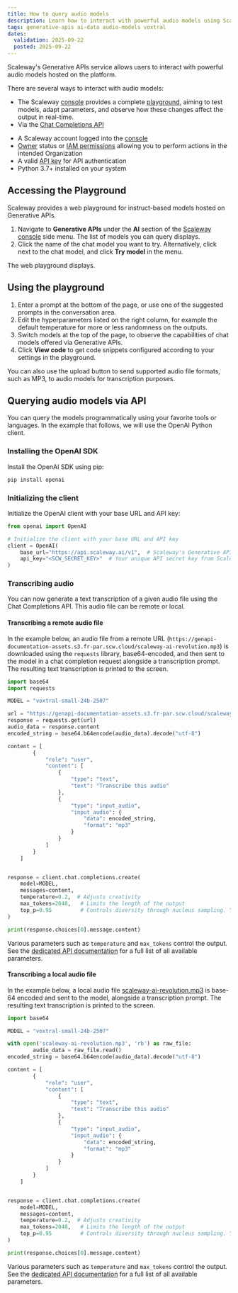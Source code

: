 ```yaml
---
title: How to query audio models
description: Learn how to interact with powerful audio models using Scaleway's Generative APIs service.
tags: generative-apis ai-data audio-models voxtral
dates:
  validation: 2025-09-22
  posted: 2025-09-22
---
```


Scaleway's Generative APIs service allows users to interact with powerful audio models hosted on the platform.

There are several ways to interact with audio models:
- The Scaleway [console](https://account.scaleway.com/?service=elements) provides a complete [playground](/generative-apis/how-to/query-language-models/#accessing-the-playground), aiming to test models, adapt parameters, and observe how these changes affect the output in real-time.
- Via the [Chat Completions API](https://www.scaleway.com/en/developers/api/generative-apis/#path-chat-completions-create-a-chat-completion)

<Requirements />

- A Scaleway account logged into the [console](https://account.scaleway.com/?service=elements)
- [Owner](/iam/concepts/#owner) status or [IAM permissions](/iam/concepts/#permission) allowing you to perform actions in the intended Organization
- A valid [API key](/iam/how-to/create-api-keys/) for API authentication
- Python 3.7+ installed on your system

## Accessing the Playground

Scaleway provides a web playground for instruct-based models hosted on Generative APIs.

1. Navigate to **Generative APIs** under the **AI** section of the [Scaleway console](https://account.scaleway.com/?service=elements) side menu. The list of models you can query displays.
2. Click the name of the chat model you want to try. Alternatively, click <Icon name="more" /> next to the chat model, and click **Try model** in the menu. 

The web playground displays.

## Using the playground

1. Enter a prompt at the bottom of the page, or use one of the suggested prompts in the conversation area.
2. Edit the hyperparameters listed on the right column, for example the default temperature for more or less randomness on the outputs. 
3. Switch models at the top of the page, to observe the capabilities of chat models offered via Generative APIs. 
4. Click **View code** to get code snippets configured according to your settings in the playground.

<Message type="tip">
You can also use the upload button to send supported audio file formats, such as MP3, to audio models for transcription purposes.
</Message> 

## Querying audio models via API

You can query the models programmatically using your favorite tools or languages.
In the example that follows, we will use the OpenAI Python client.

### Installing the OpenAI SDK

Install the OpenAI SDK using pip:

```bash
pip install openai
```

### Initializing the client

Initialize the OpenAI client with your base URL and API key:

```python
from openai import OpenAI

# Initialize the client with your base URL and API key
client = OpenAI(
    base_url="https://api.scaleway.ai/v1",  # Scaleway's Generative APIs service URL
    api_key="<SCW_SECRET_KEY>"  # Your unique API secret key from Scaleway
)
```

### Transcribing audio

You can now generate a text transcription of a given audio file using the Chat Completions API. This audio file can be remote or local.

#### Transcribing a remote audio file

In the example below, an audio file from a remote URL (`https://genapi-documentation-assets.s3.fr-par.scw.cloud/scaleway-ai-revolution.mp3`) is downloaded using the `requests` library, base64-encoded, and then sent to the model in a chat completion request alongside a transcription prompt. The resulting text transcription is printed to the screen.

```python
import base64
import requests

MODEL = "voxtral-small-24b-2507"

url = "https://genapi-documentation-assets.s3.fr-par.scw.cloud/scaleway-ai-revolution.mp3"
response = requests.get(url)
audio_data = response.content
encoded_string = base64.b64encode(audio_data).decode("utf-8")

content = [
        {
            "role": "user",
            "content": [
                {
                    "type": "text",
                    "text": "Transcribe this audio"
                },
                {
                    "type": "input_audio",
                    "input_audio": {
                        "data": encoded_string,
                        "format": "mp3"
                    }
                }
            ]
        }
    ]


response = client.chat.completions.create(
    model=MODEL,
    messages=content,
    temperature=0.2,  # Adjusts creativity
    max_tokens=2048,   # Limits the length of the output
    top_p=0.95         # Controls diversity through nucleus sampling. You usually only need to use temperature.
)

print(response.choices[0].message.content)
```

Various parameters such as `temperature` and `max_tokens` control the output. See the [dedicated API documentation](https://www.scaleway.com/en/developers/api/generative-apis/#path-chat-completions-create-a-chat-completion) for a full list of all available parameters.

#### Transcribing a local audio file

In the example below, a local audio file [scaleway-ai-revolution.mp3](https://genapi-documentation-assets.s3.fr-par.scw.cloud/scaleway-ai-revolution.mp3) is base-64 encoded and sent to the model, alongside a transcription prompt. The resulting text transcription is printed to the screen.

```python
import base64

MODEL = "voxtral-small-24b-2507"

with open('scaleway-ai-revolution.mp3', 'rb') as raw_file:
        audio_data = raw_file.read()
encoded_string = base64.b64encode(audio_data).decode("utf-8")

content = [
        {
            "role": "user",
            "content": [
                {
                    "type": "text",
                    "text": "Transcribe this audio"
                },
                {
                    "type": "input_audio",
                    "input_audio": {
                        "data": encoded_string,
                        "format": "mp3"
                    }
                }
            ]
        }
    ]


response = client.chat.completions.create(
    model=MODEL,
    messages=content,
    temperature=0.2,  # Adjusts creativity
    max_tokens=2048,   # Limits the length of the output
    top_p=0.95         # Controls diversity through nucleus sampling. You usually only need to use temperature.
)

print(response.choices[0].message.content)
```

Various parameters such as `temperature` and `max_tokens` control the output. See the [dedicated API documentation](https://www.scaleway.com/en/developers/api/generative-apis/#path-chat-completions-create-a-chat-completion) for a full list of all available parameters.